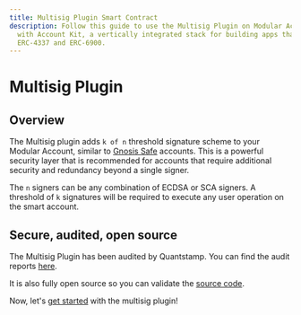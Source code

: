 ```yaml
---
title: Multisig Plugin Smart Contract
description: Follow this guide to use the Multisig Plugin on Modular Account
  with Account Kit, a vertically integrated stack for building apps that support
  ERC-4337 and ERC-6900.
---
```



# Multisig Plugin

## Overview

The Multisig plugin adds `k of n` threshold signature scheme to your Modular Account, similar to [Gnosis Safe](https://safe.global/) accounts. This is a powerful security layer that is recommended for accounts that require additional security and redundancy beyond a single signer.

The `n` signers can be any combination of ECDSA or SCA signers. A threshold of `k` signatures will be required to execute any user operation on the smart account.

## Secure, audited, open source

The Multisig Plugin has been audited by Quantstamp. You can find the audit reports [here](https://github.com/alchemyplatform/multisig-plugin/blob/develop/audits).

It is also fully open source so you can validate the [source code](https://github.com/alchemyplatform/multisig-plugin).

Now, let's [get started](./getting-started) with the multisig plugin!


<Bbp />
